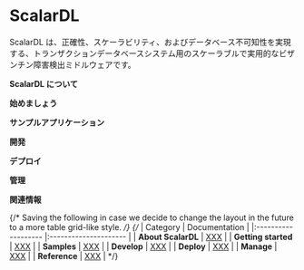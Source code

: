 # ScalarDL


ScalarDL は、正確性、スケーラビリティ、およびデータベース不可知性を実現する、トランザクションデータベースシステム用のスケーラブルで実用的なビザンチン障害検出ミドルウェアです。

**ScalarDL について**

<CardRowAbout />

**始めましょう**

<CardRowGettingStarted />

**サンプルアプリケーション**

<CardRowSamples />

**開発**

<CardRowDevelop />

**デプロイ**

<CardRowDeploy />

**管理**

<CardRowManage />

**関連情報**

<CardRowReference />

{/* Saving the following in case we decide to change the layout in the future to a more table grid-like style. */}
{/*
| Category            | Documentation         |
|:------------------- |:--------------------- |
| **About ScalarDL**  | <a href="XXX">XXX</a> |
| **Getting started** | <a href="XXX">XXX</a> |
| **Samples**         | <a href="XXX">XXX</a> |
| **Develop**         | <a href="XXX">XXX</a> |
| **Deploy**          | <a href="XXX">XXX</a> |
| **Manage**          | <a href="XXX">XXX</a> |
| **Reference**       | <a href="XXX">XXX</a> |
*/}
